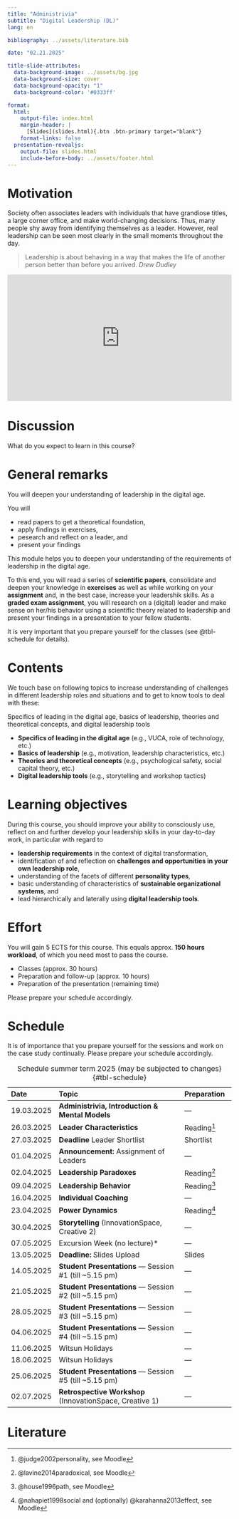 ```yaml
---
title: "Administrivia"  
subtitle: "Digital Leadership (DL)"
lang: en

bibliography: ../assets/literature.bib

date: "02.21.2025"

title-slide-attributes:
  data-background-image: ../assets/bg.jpg
  data-background-size: cover
  data-background-opacity: "1"
  data-background-color: '#0333ff'

format: 
  html:
    output-file: index.html
    margin-header: | 
      [Slides](slides.html){.btn .btn-primary target="blank"}
    format-links: false       
  presentation-revealjs:
    output-file: slides.html
    include-before-body: ../assets/footer.html
---
```


# Motivation

:::notes
Society often associates leaders with individuals that have grandiose titles, a large corner office, and make world-changing decisions. Thus, many people shy away from identifying themselves as a leader. However, real leadership can be seen most clearly in the small moments throughout the day. 

> Leadership is about behaving in a way that makes the life of another person better than before you arrived. *Drew Dudley*
:::

<div style="max-width:750px"><div style="position:relative;height:0;padding-bottom:56.25%"><iframe src="https://embed.ted.com/talks/drew_dudley_everyday_leadership" width="750px" height="380px" title="Everyday leadership" style="position:absolute;left:0;top:0;width:100%;height:100%"  frameborder="0" scrolling="no" allowfullscreen onload="window.parent.postMessage('iframeLoaded', 'https://embed.ted.com')"></iframe></div></div>
# Discussion {.html-hidden .unlisted .discussion-slide}

:::large
What do you expect to learn in this course?
:::

# General remarks

:::html-hidden
:::medium
You will deepen your understanding of leadership in the digital age.
:::

You will

:::incremental
- read papers to get a theoretical foundation,
- apply findings in exercises,
- pesearch and reflect on a leader, and
- present your findings
:::
:::

:::notes
This module helps you to deepen your understanding of the requirements of leadership in the digital age.

To this end, you will read a series of **scientific papers**, consolidate and deepen your knowledge in **exercises** as well as while working on your **assignment** and, in the best case, increase your leadershik skills. As a **graded exam assignment**, you will research on a (digital) leader and make sense on her/his behavior using a scientific theory related to leadership and present your findings in a presentation to your fellow students.

It is very important that you prepare yourself for the classes (see @tbl-schedule for details).
:::

# Contents

We touch base on following topics to increase understanding of challenges in different leadership roles and situations and to get to know tools to deal with these:

:::html-hidden
:::medium
[Specifics of leading in the digital age, ]{.fragment .fade-in-then-semi-out}
[basics of leadership, ]{.fragment .fade-in-then-semi-out}
[theories and theoretical concepts, ]{.fragment .fade-in-then-semi-out}
[and digital leadership tools]{.fragment .fade-in-then-semi-out}
:::
:::

:::notes
- __Specifics of leading in the digital age__ (e.g., VUCA, role of technology, etc.)
- __Basics of leadership__ (e.g., motivation, leadership characteristics, etc.)
- __Theories and theoretical concepts__ (e.g., psychological safety, social capital theory, etc.)
- __Digital leadership tools__ (e.g., storytelling and workshop tactics)
:::

# Learning objectives

During this course, you should improve your ability to consciously use, reflect on and further develop your leadership skills in your day-to-day work, in particular with regard to

::: incremental
- __leadership requirements__ in the context of digital transformation,
- identification of and reflection on __challenges and opportunities in your own leadership role__,
- understanding of the facets of different __personality types__,
- basic understanding of characteristics of __sustainable organizational systems__, and
- lead hierarchically and laterally using __digital leadership tools__.
:::

# Effort

You will gain 5 ECTS for this course. This equals approx. __150 hours workload__, of which you need most to pass the course.

::: incremental
-	Classes (approx. 30 hours)
- Preparation and follow-up (approx. 10 hours)
- Preparation of the presentation (remaining time)
:::

::: fragment
Please prepare your schedule accordingly.
:::

# Schedule {.scrollable .smaller}

::: notes
It is of importance that you prepare yourself for the sessions and work on the case study continually. Please prepare your schedule accordingly.
:::

| Date       | Topic                                                      | Preparation          |
|:-----------|:-----------------------------------------------------------|:---------------------|
| 19.03.2025 | **Administrivia, Introduction & Mental Models**            | —
| 26.03.2025 | **Leader Characteristics**                                 | Reading^[@judge2002personality, see Moodle]
| 27.03.2025 | **Deadline** Leader Shortlist                              | Shortlist
| 01.04.2025 | **Announcement:** Assignment of Leaders                    | —
| 02.04.2025 | **Leadership Paradoxes**                                   | Reading^[@lavine2014paradoxical, see Moodle]
| 09.04.2025 | **Leadership Behavior**                                    | Reading^[@house1996path, see Moodle]
| 16.04.2025 | **Individual Coaching**                                    | —
| 23.04.2025 | **Power Dynamics**                                         | Reading^[@nahapiet1998social and (optionally) @karahanna2013effect, see Moodle]
| 30.04.2025 | **Storytelling** (InnovationSpace, Creative 2)             | —
| 07.05.2025 | Excursion Week (no lecture)*                               | —
| 13.05.2025 | **Deadline:** Slides Upload                                | Slides
| 14.05.2025 | **Student Presentations** — Session #1 (till ~5.15 pm)     | —
| 21.05.2025 | **Student Presentations** — Session #2 (till ~5.15 pm)     | —
| 28.05.2025 | **Student Presentations** — Session #3 (till ~5.15 pm)     | —
| 04.06.2025 | **Student Presentations** — Session #4 (till ~5.15 pm)     | —
| 11.06.2025 | Witsun Holidays                                            | —
| 18.06.2025 | Witsun Holidays                                            | —
| 25.06.2025 | **Student Presentations** — Session #5 (till ~5.15 pm)     | —
| 02.07.2025 | **Retrospective Workshop** (InnovationSpace, Creative 1)   | —

: Schedule summer term 2025 (may be subjected to changes) {#tbl-schedule}

# {.html-hidden .unlisted background-color=black background-iframe="https://www.mentimeter.com/app/presentation/aly6sweyozwy1ke9ag9x7topk535qdno/zsy6drk9a3kq"}

# Literature

::: {#refs}
:::

